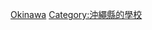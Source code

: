 {{日本行政區劃分類導航|的大學}}
{{Commonscat|Universities and colleges in Okinawa prefecture}}

[[Category:日本各都道府縣的大學|Okinawa]]
[[Category:沖繩縣的學校|Category:沖繩縣的學校]]